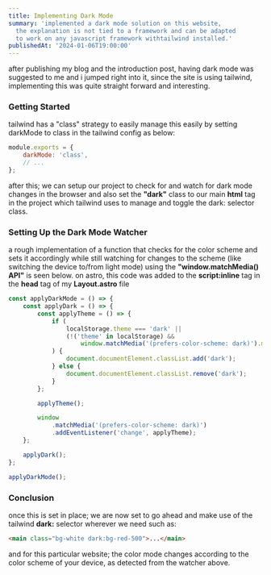 ```yaml
---
title: Implementing Dark Mode
summary: 'implemented a dark mode solution on this website,
  the explanation is not tied to a framework and can be adapted
  to work on any javascript framework withtailwind installed.'
publishedAt: '2024-01-06T19:00:00'
---
```


after publishing my blog and the introduction post, having dark mode was suggested to me and i jumped right into it, since the site is using tailwind, implementing this was quite straight forward and interesting.

### Getting Started

tailwind has a "class" strategy to easily manage this easily by setting darkMode to class in the tailwind config as below:

```javascript
module.exports = {
	darkMode: 'class',
	// ...
};
```

after this; we can setup our project to check for and watch for dark mode changes in the browser and also set the **"dark"** class to our main **html** tag in the project which tailwind uses to manage and toggle the dark: selector class.

### Setting Up the Dark Mode Watcher

a rough implementation of a function that checks for the color scheme and sets it accordingly while still watching for changes to the scheme (like switching the device to/from light mode) using the **"window\.matchMedia() API"** is seen below. on astro, this code was added to the **script:inline** tag in the **head** tag of my **Layout.astro** file

```javascript
const applyDarkMode = () => {
	const applyDark = () => {
		const applyTheme = () => {
			if (
				localStorage.theme === 'dark' ||
				(!('theme' in localStorage) &&
					window.matchMedia('(prefers-color-scheme: dark)').matches)
			) {
				document.documentElement.classList.add('dark');
			} else {
				document.documentElement.classList.remove('dark');
			}
		};

		applyTheme();

		window
			.matchMedia('(prefers-color-scheme: dark)')
			.addEventListener('change', applyTheme);
	};

	applyDark();
};

applyDarkMode();
```

### Conclusion

once this is set in place; we are now set to go ahead and make use of the tailwind **dark:** selector wherever we need such as:

```html
<main class="bg-white dark:bg-red-500">...</main>
```

and for this particular website; the color mode changes according to the color scheme of your device, as detected from the watcher above.
